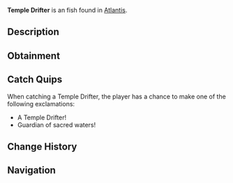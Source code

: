 {{FishInfobox
|image          = Temple Drifter.png
|rarity         = Uncommon
|sea            = First Sea
|location       = [[Atlantis]]
|sublocation    = 
|sources        = Fishing Rod
|radar_location = 
|xp             = 105
|weather        = Clear
|time           = Day
|season         = 
|bait           = Deep Coral
|base_weight    = 5.5
|base_value     = 170
|weight_range   = 3
|base_chance    = 50
|base_resil     = 65
}}
'''Temple Drifter''' is an {{Rarity|Uncommon}} fish found in [[Atlantis]].

== Description ==
{{Description|These serene fish float gracefully through ethereal temples, their fins flowing like ceremonial robes. They seem to follow ancient patrol routes of the temple guardians.|Bestiary Entry}}

== Obtainment ==
{{Description|Ethereal Abyss Pool|Bestiary Hint}}
{{Fish Availability|
Atlantis/Ethereal Abyss
|top_rods      = 
Astralhook Rod\91355.58\16537.43;
Champions Rod\88021.98\9166.77;
Celestial Rod\87684.8\9342.36;
Depthseeker Rod\87601.73\9065.68;
Ethereal Prism Rod\87307.94\14561.88;
Training Rod\76680.1\12161.54;
Flimsy Rod\59209.49\8578.91;
Nocturnal Rod\53590.25\43705.82;
Leviathan's Fang Rod\82473.55\12758.39;
Avalanche Rod\86320.55\8889.21;
Verdant Shear Rod\82458.59\9802.18;
No-Life Rod\82330.15\11605.69;
Seraphic Rod\81585.33\11500.69;
Blazebringer Rod\74834.96\9246.45;
Challenger's Rod\74720.53\10533;
Rod Of The Forgotten Fang\74483.64\10499.6;
Zeus Rod\74281.99\9796.57;
Volcanic Rod\72520.09\7434.73;
Trident Rod\70142.23\8200.38;
Free Spirit Rod\68375.87\8176.4;
Rod Of The Depths\67637.55\9534.54;
Rod Of The Exalted One\64167.73\9566.33;
Steady Rod\42374.48\5049.95
|recommended   = Depthseeker Rod
}}

== Catch Quips ==
When catching a Temple Drifter, the player has a chance to make one of the following exclamations:
* A Temple Drifter!
* Guardian of sacred waters!

== Change History ==
{{Change History|{{subst:Current Version}}}}

== Navigation ==
{{Fish Navbox|Atlantis}}